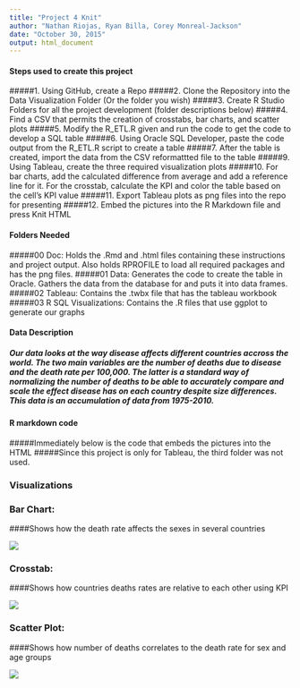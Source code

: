 ```yaml
---
title: "Project 4 Knit"
author: "Nathan Riojas, Ryan Billa, Corey Monreal-Jackson"
date: "October 30, 2015"
output: html_document
---
```


#### Steps used to create this project
#####1. Using GitHub, create a Repo
#####2. Clone the Repository into the Data Visualization Folder (Or the folder you wish)
#####3. Create R Studio Folders for all the project development (folder descriptions below)
#####4. Find a CSV that permits the creation of crosstabs, bar charts, and scatter plots
#####5. Modify the R_ETL.R given and run the code to get the code to develop a SQL table
#####6. Using Oracle SQL Developer, paste the code output from the R_ETL.R script to create a table
#####7. After the table is created, import the data from the CSV reformattted file to the table
#####9. Using Tableau, create the three required visualization plots
#####10. For bar charts, add the calculated difference from average and add a reference line for it. For the crosstab, calculate the KPI and color the table based on the cell's KPI value
#####11. Export Tableau plots as png files into the repo for presenting
#####12. Embed the pictures into the R Markdown file and press Knit HTML

#### Folders Needed
#####00 Doc: Holds the .Rmd and .html files containing these instructions and project output. Also holds RPROFILE to load all required packages and has the png files.
#####01 Data: Generates the code to create the table in Oracle. Gathers the data from the database for and puts it into data frames.
#####02 Tableau: Contains the .twbx file that has the tableau workbook
#####03 R SQL Visualizations: Contains the .R files that use ggplot to generate our graphs

#### Data Description
##### Our data looks at the way disease affects different countries accross the world. The two main variables are the number of deaths due to disease and the death rate per 100,000. The latter is a standard way of normalizing the number of deaths to be able to accurately compare and scale the effect disease has on each country despite size differences. This data is an accumulation of data from 1975-2010.

#### R markdown code
#####Immediately below is the code that embeds the pictures into the HTML
#####Since this project is only for Tableau, the third folder was not used.



### Visualizations



###   Bar Chart: 
####Shows how the death rate affects the sexes in several countries

![](../00 Doc/Bar Chart.png)

###   Crosstab: 
####Shows how countries deaths rates are relative to each other using KPI

![](../00 Doc/CrossTab.png)

###   Scatter Plot: 
####Shows how number of deaths correlates to the death rate for sex and age groups

![](../00 Doc/Scatter Plot.png)



